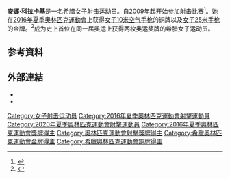 {{noteTA|1=zh-cn:0米;zh-hk:0米;zh-tw:0公尺}}
{{Infobox sportsperson
| name           = Anna Korakaki
| nationality={{GRC}}
| national_team={{GRC}}
| birth_date     = {{Birth date and age|year=1996|month=4|day=8}}
| birthplace     = {{GRC}}[[茲拉馬|茲拉馬]]
| death_date=
| death_place=
| years_active=2009年－
| sport=射击
| medaltemplates= 
{{MedalCountry|{{GRE}}}}
{{MedalSport|女子射击}}
{{MedalCompetition|[[夏季奥林匹克运动会|夏季奥林匹克运动会]]}}
{{MedalGold|[[2016年夏季奥林匹克运动会|2016 里约热内卢]] | [[2016年夏季奥林匹克运动会射击比赛|25米手枪]]}}
{{MedalBronze|[[2016年夏季奥林匹克运动会|2016 里约热内卢]] | [[2016年夏季奥林匹克运动会射击比赛|10米空气手枪]]}}
{{MedalCompetition|[[世界射擊錦標賽|世界射擊錦標賽]]}}
{{MedalGold|[[2018年世界射擊錦標賽|2018 昌原]]|10米空氣手槍}}
{{MedalCompetition|[[歐洲運動會|歐洲運動會]]}}
{{MedalGold|[[2019年歐洲運動會|2019 明斯克]]|[[2019年歐洲運動會射擊比賽|25米手槍]]}}
{{MedalSilver|[[2019年歐洲運動會|2019 明斯克]]|[[2019年歐洲運動會射擊比賽|10米空氣手槍]]}}
{{MedalSilver|[[2015年歐洲運動會|2015 巴庫]]|[[2015年歐洲運動會射擊比賽|混合10米空氣手槍團體]]}}
{{MedalCompetition|[[地中海運動會|地中海運動會]]}}
{{MedalGold|[[2018年地中海運動會|2018 塔拉戈納]]|10米空氣手槍}}
{{MedalCompetition|[[歐洲射擊錦標賽|歐洲射擊錦標賽]]}}
{{MedalSilver|2019 奧西耶克|10米空氣手槍}}
| updated=2020年2月8日
}}
'''安娜·科拉卡基'''{{BD|1996年|4月8日||}}是一名希腊女子射击运动员。自2009年起开始参加射击比赛<ref>{{cite web|title=Η Αννα Κορακάκη βραβεύεται στη γιορτή του ΠΣΑΤ|url=http://www.draminaspor.gr/gr/index.php/2010-08-20-06-17-49/2010-08-20-16-05-41/92-2010-11-26-01-13-01.html|work=www.draminaspor.gr|accessdate=2016-08-07|archive-date=2021-04-17|archive-url=https://web.archive.org/web/20210417110308/http://www.draminaspor.gr/gr/index.php/2010-08-20-06-17-49/2010-08-20-16-05-41/92-2010-11-26-01-13-01.html|dead-url=yes}}</ref>。她在[[2016年夏季奧林匹克運動會|2016年夏季奧林匹克運動會]]上获得[[2016年夏季奧林匹克運動會射擊女子10公尺空氣手槍比賽|女子10米空气手枪]]的铜牌以及[[2016年夏季奧林匹克運動會射擊女子25公尺手槍比賽|女子25米手枪]]的金牌。<ref>{{Cite web|url=http://www.newsit.gr/athlitika/Olympiakoi-Agones-Anna-Korakaki-i-proti-meta-ton-thryliko-Tsiklitira/641254|title=Ολυμπιακοί Αγώνες: Άννα Κορακάκη, η πρώτη μετά τον θρυλικό Τσικλιτήρα|last=|first=|date=2016-08-09|website=www.newsit.gr|publisher=|accessdate=2016-08-09|archive-date=2016-10-13|archive-url=https://web.archive.org/web/20161013215912/http://www.newsit.gr/athlitika/Olympiakoi-Agones-Anna-Korakaki-i-proti-meta-ton-thryliko-Tsiklitira/641254|dead-url=no}}</ref>成为史上首位在同一届奥运上获得两枚奥运奖牌的希腊女子运动员。

==参考資料==
{{Reflist}}

== 外部連結 ==
*{{IOC profile|id=Anna-Korakaki}}
*{{Instagram|annakorakaki}}

{{奥林匹克运动会射击比赛女子25米手枪冠军}}
{{DEFAULTSORT:Korakaki, Anna}}

[[Category:女子射击运动员|Category:女子射击运动员]]
[[Category:2016年夏季奧林匹克運動會射擊運動員|Category:2016年夏季奧林匹克運動會射擊運動員]]
[[Category:2020年夏季奧林匹克運動會射擊運動員|Category:2020年夏季奧林匹克運動會射擊運動員]]
[[Category:2016年夏季奧林匹克運動會獎牌得主|Category:2016年夏季奧林匹克運動會獎牌得主]]
[[Category:奧林匹克運動會射擊獎牌得主|Category:奧林匹克運動會射擊獎牌得主]]
[[Category:希臘奧林匹克運動會金牌得主|Category:希臘奧林匹克運動會金牌得主]]
[[Category:希臘奧林匹克運動會銅牌得主|Category:希臘奧林匹克運動會銅牌得主]]